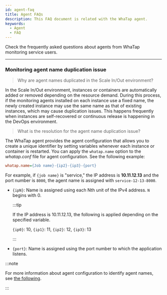 ```yaml
---
id: agent-faq
title: Agent FAQs
description: This FAQ document is related with the WhaTap agent.
keywords:
  - Agent
  - FAQ
---
```


Check the frequently asked questions about agents from WhaTap monitoring service users.

---

<div className='faqs'>

### Monitoring agent name duplication issue

> Why are agent names duplicated in the Scale In/Out environment?

In the Scale In/Out environment, instances or containers are automatically added or removed depending on the resource demand. During this process, if the monitoring agents installed on each instance use a fixed name, the newly created instance may use the same name as that of existing instances, which may cause duplication issues. This happens frequently when instances are self-recovered or continuous release is happening in the DevOps environment.

> What is the resolution for the agent name duplication issue?

The WhaTap agent provides the agent configuration that allows you to create a unique identifier by setting variables whenever each instance or container is restarted. You can apply the `whatap.name` option to the *whatap.conf* file for agent configuration. See the following example:

```ini title="whatap.conf"
whatap.name={Job name}-{ip2}-{ip3}-{port}
```

For example, if `{job name}` is "service," the IP address is **10.11.12.13** and the port number is `8000`, the agent name is assigned with `service-12-13-8000`.

- `{ipN}`: Name is assigned using each Nth unit of the IPv4 address. `N` begins with 0. 

  :::tip

  If the IP address is 10.11.12.13, the following is applied depending on the specified variable.

  `{ip0}`: 10, `{ip1}`: 11, `{ip2}`: 12, `{ip3}`: 13

  :::

- `{port}`: Name is assigned using the port number to which the application listens.

:::note

For more information about agent configuration to identify agent names, see [the following](../java/agent-name).

:::

</div>
